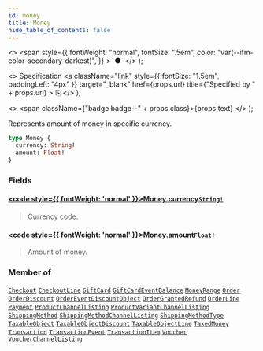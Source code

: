 ```yaml
---
id: money
title: Money
hide_table_of_contents: false
---
```


  <>
    <span
      style={{
        fontWeight: "normal",
        fontSize: ".5em",
        color: "var(--ifm-color-secondary-darkest)",
      }}
    >
      &nbsp;●&nbsp;
    </span>
  </>
);

  <>
    Specification
    <a
      className="link"
      style={{ fontSize: "1.5em", paddingLeft: "4px" }}
      target="\_blank"
      href={props.url}
      title={"Specified by " + props.url}
    >
      ⎘
    </a>
  </>
);

  <>
    <span className={"badge badge--" + props.class}>{props.text}</span>
  </>
);

Represents amount of money in specific currency.

```graphql
type Money {
  currency: String!
  amount: Float!
}
```

### Fields

#### [<code style={{ fontWeight: 'normal' }}>Money.<b>currency</b></code>](#)<Bullet />[`String!`](../../../api-reference/miscellaneous/scalars/string) <Badge class="secondary" text="non-null"/> <Badge class="secondary" text="scalar"/> <Badge class="secondary" text="miscellaneous"/>

> Currency code.

#### [<code style={{ fontWeight: 'normal' }}>Money.<b>amount</b></code>](#)<Bullet />[`Float!`](../../../api-reference/miscellaneous/scalars/float) <Badge class="secondary" text="non-null"/> <Badge class="secondary" text="scalar"/> <Badge class="secondary" text="miscellaneous"/>

> Amount of money.

### Member of

[`Checkout`](../../../api-reference/checkout/objects/checkout) <Badge class="secondary" text="object"/><Bullet />[`CheckoutLine`](../../../api-reference/checkout/objects/checkout-line) <Badge class="secondary" text="object"/><Bullet />[`GiftCard`](../../../api-reference/gift-cards/objects/gift-card) <Badge class="secondary" text="object"/><Bullet />[`GiftCardEventBalance`](../../../api-reference/gift-cards/objects/gift-card-event-balance) <Badge class="secondary" text="object"/><Bullet />[`MoneyRange`](../../../api-reference/miscellaneous/objects/money-range) <Badge class="secondary" text="object"/><Bullet />[`Order`](../../../api-reference/orders/objects/order) <Badge class="secondary" text="object"/><Bullet />[`OrderDiscount`](../../../api-reference/discounts/objects/order-discount) <Badge class="secondary" text="object"/><Bullet />[`OrderEventDiscountObject`](../../../api-reference/miscellaneous/objects/order-event-discount-object) <Badge class="secondary" text="object"/><Bullet />[`OrderGrantedRefund`](../../../api-reference/orders/objects/order-granted-refund) <Badge class="secondary" text="object"/><Bullet />[`OrderLine`](../../../api-reference/orders/objects/order-line) <Badge class="secondary" text="object"/><Bullet />[`Payment`](../../../api-reference/payments/objects/payment) <Badge class="secondary" text="object"/><Bullet />[`ProductChannelListing`](../../../api-reference/products/objects/product-channel-listing) <Badge class="secondary" text="object"/><Bullet />[`ProductVariantChannelListing`](../../../api-reference/products/objects/product-variant-channel-listing) <Badge class="secondary" text="object"/><Bullet />[`ShippingMethod`](../../../api-reference/shipping/objects/shipping-method) <Badge class="secondary" text="object"/><Bullet />[`ShippingMethodChannelListing`](../../../api-reference/shipping/objects/shipping-method-channel-listing) <Badge class="secondary" text="object"/><Bullet />[`ShippingMethodType`](../../../api-reference/shipping/objects/shipping-method-type) <Badge class="secondary" text="object"/><Bullet />[`TaxableObject`](../../../api-reference/taxes/objects/taxable-object) <Badge class="secondary" text="object"/><Bullet />[`TaxableObjectDiscount`](../../../api-reference/taxes/objects/taxable-object-discount) <Badge class="secondary" text="object"/><Bullet />[`TaxableObjectLine`](../../../api-reference/taxes/objects/taxable-object-line) <Badge class="secondary" text="object"/><Bullet />[`TaxedMoney`](../../../api-reference/miscellaneous/objects/taxed-money) <Badge class="secondary" text="object"/><Bullet />[`Transaction`](../../../api-reference/payments/objects/transaction) <Badge class="secondary" text="object"/><Bullet />[`TransactionEvent`](../../../api-reference/payments/objects/transaction-event) <Badge class="secondary" text="object"/><Bullet />[`TransactionItem`](../../../api-reference/payments/objects/transaction-item) <Badge class="secondary" text="object"/><Bullet />[`Voucher`](../../../api-reference/discounts/objects/voucher) <Badge class="secondary" text="object"/><Bullet />[`VoucherChannelListing`](../../../api-reference/discounts/objects/voucher-channel-listing) <Badge class="secondary" text="object"/>

